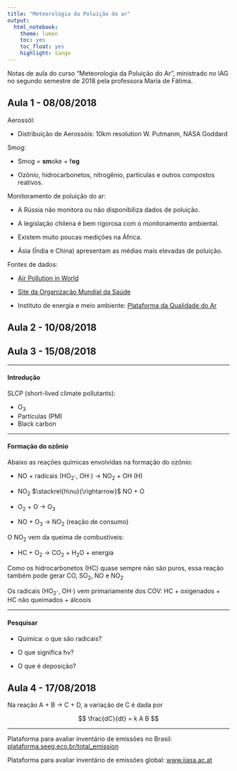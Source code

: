```yaml
---
title: "Meteorologia da Poluição do ar"
output: 
  html_notebook:
    theme: lumen
    toc: yes
    toc_float: yes
    highlight: tango
---
```


Notas de aula do curso "Meteorologia da Poluição do Ar", ministrado no IAG no segundo semestre de 2018 pela professora Maria de Fátima.

## Aula 1 - 08/08/2018

Aerossól:

- Distribuição de Aerossóis: 10km resolution W. Putmanm, NASA Goddard

Smog:

- Smog = **sm**oke + f**og**

- Ozônio, hidrocarbonetos, nitrogênio, partículas e outros compostos reativos. 

Monitoramento de poluição do ar:

- A Rússia não monitora ou não disponibiliza dados de poluição.

- A legislação chilena é bem rigorosa com o monitoramento ambiental.

- Existem muito poucas medições na África.

- Ásia (Índia e China) apresentam as médias mais elevadas de poluição.

Fontes de dados:

- [Air Pollution in World](aqicn.org/map/world)

- [Site da Organização Mundial da Saúde](maps.who.int/airpollution)

- Instituto de energia e meio ambiente: [Plataforma da Qualidade do Ar](qualidadedoar.org.br)


## Aula 2 - 10/08/2018


## Aula 3 - 15/08/2018

<hr>

#### Introdução

SLCP (short-lived climate pollutants):

- O$_3$
- Partículas (PM)
- Black carbon

<hr>

#### Formação do ozônio

Abaixo as reações químicas envolvidas na formação do ozônio:

- NO + radicais (HO$_2\cdot$, OH$\cdot$) $\rightarrow$ NO$_2$ + OH (H)

- NO$_2$ $\stackrel{h\nu}{\rightarrow}$ NO + O

- O$_2$ + O $\rightarrow$ O$_3$ 

- NO + O$_3$  $\rightarrow$ NO$_2$ (reação de consumo)


O NO$_2$ vem da queima de combustíveis:

- HC + O$_2$ $\rightarrow$ CO$_2$ + H$_2$O + energia

Como os hidrocarbonetos (HC) quase sempre não são puros, essa reação também pode gerar CO, SO$_2$, NO e NO$_2$

Os radicais (HO$_2\cdot$, OH$\cdot$) vem primariamente dos COV: HC + oxigenados + HC não queimados + álcoois

<hr>

#### Pesquisar

- Química: o que são radicais?

- O que significa h$\nu$?

- O que é deposição?

## Aula 4 - 17/08/2018

Na reação A + B $\rightarrow$ C + D, a variação de C é dada por

$$
\frac{dC}{dt} = k A B
$$

<hr>

Plataforma para avaliar inventário de emissões no Brasil: 
[plataforma.seeg.eco.br/total_emission](plataforma.seeg.eco.br/total_emission)

Plataforma para avaliar inventário de emissões global:
[www.iiasa.ac.at](www.iiasa.ac.at)

